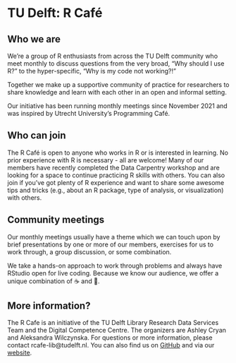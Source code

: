 # TU Delft: R Café

## Who we are
We’re a group of R enthusiasts from across the TU Delft community who meet monthly to discuss questions from the very broad, "Why should I use R?" to the hyper-specific, "Why is my code not working?!" 

Together we make up a supportive community of practice for researchers to share knowledge and learn with each other in an open and informal setting.

Our initiative has been running monthly meetings since November 2021 and was inspired by Utrecht University’s Programming Café.

## Who can join
The R Café is open to anyone who works in R or is interested in learning. No prior experience with R is necessary - all are welcome! Many of our members have recently completed the Data Carpentry workshop and are looking for a space to continue practicing R skills with others. You can also join if you’ve got plenty of R experience and want to share some awesome tips and tricks (e.g., about an R package, type of analysis, or visualization) with others.

## Community meetings
Our monthly meetings usually have a theme which we can touch upon by brief presentations by one or more of our members, exercises for us to work through, a group discussion, or some combination.

We take a hands-on approach to work through problems and always have RStudio open for live coding. Because we know our audience, we offer a unique combination of ☕ and 🍕.

## More information? 
The R Cafe is an initiative of the TU Delft Library Research Data Services Team and the Digital Competence Centre. The organizers are Ashley Cryan and Aleksandra Wilczynska. For questions or more information, please contact rcafe-lib@tudelft.nl. You can also find us on [GitHub](https://github.com/Delft-RCafe/resources) and via our [website](https://delft-rcafe.github.io/home/Index.html).

